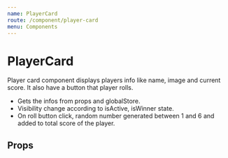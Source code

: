 ```yaml
---
name: PlayerCard
route: /component/player-card
menu: Components
---
```



# PlayerCard

Player card component displays players info like name, image and current score. It also have a button that player rolls.

- Gets the infos from props and globalStore.
- Visibility change according to isActive, isWinner state.
- On roll button click, random number generated between 1 and 6 and added to total score of the player.

## Props

<Props of={PlayerCard} />
